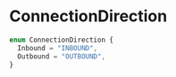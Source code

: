 # ConnectionDirection

```ts
enum ConnectionDirection {
  Inbound = "INBOUND",
  Outbound = "OUTBOUND",
}
```
